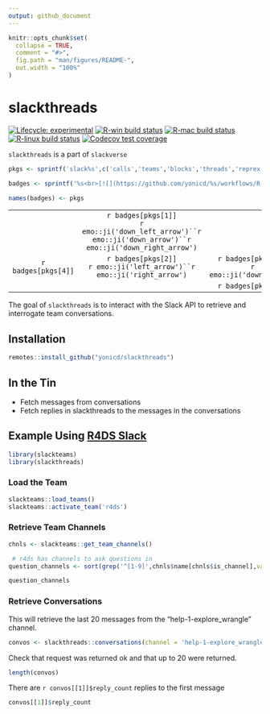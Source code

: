 ```yaml
---
output: github_document
---
```


<!-- README.md is generated from README.Rmd. Please edit that file -->

```r
knitr::opts_chunk$set(
  collapse = TRUE,
  comment = "#>",
  fig.path = "man/figures/README-",
  out.width = "100%"
)
```

# slackthreads

<!-- badges: start -->
[![Lifecycle: experimental](https://img.shields.io/badge/lifecycle-experimental-orange.svg)](https://www.tidyverse.org/lifecycle/#experimental)
[![R-win build status](https://github.com/yonicd/slackthreads/workflows/R-win/badge.svg)](https://github.com/yonicd/slackthreads)
[![R-mac build status](https://github.com/yonicd/slackthreads/workflows/R-mac/badge.svg)](https://github.com/yonicd/slackthreads)
[![R-linux build status](https://github.com/yonicd/slackthreads/workflows/R-linux/badge.svg)](https://github.com/yonicd/slackthreads)
[![Codecov test coverage](https://codecov.io/gh/yonicd/slackthreads/branch/master/graph/badge.svg)](https://codecov.io/gh/yonicd/slackthreads?branch=master)
<!-- badges: end -->

`slackthreads` is a part of `slackverse`

```r
pkgs <- sprintf('slack%s',c('calls','teams','blocks','threads','reprex'))

badges <- sprintf('%s<br>[![](https://github.com/yonicd/%s/workflows/R-mac/badge.svg)](https://github.com/yonicd/%s)',pkgs,pkgs,pkgs)

names(badges) <- pkgs

```

||||
|:-:|:-:|:-:|
||`r badges[pkgs[1]]`<br>`r emo::ji('down_left_arrow')``r emo::ji('down_arrow')``r emo::ji('down_right_arrow')`||
|`r badges[pkgs[4]]`|`r badges[pkgs[2]]`<br>`r emo::ji('left_arrow')``r emo::ji('right_arrow')`|`r badges[pkgs[3]]`<br>`r emo::ji('down_arrow')`|
|||`r badges[pkgs[5]]`|

The goal of `slackthreads` is to interact with the Slack API to retrieve and interrogate team conversations.

## Installation

``` r
remotes::install_github("yonicd/slackthreads")
```

## In the Tin

  - Fetch messages from conversations
  - Fetch replies in slackthreads to the messages in the conversations

## Example Using [R4DS Slack](https://www.rfordatasci.com/)

```r
library(slackteams)
library(slackthreads)

```
 
### Load the Team 
```r
slackteams::load_teams()
slackteams::activate_team('r4ds')
```
 
### Retrieve Team Channels 
 
```r
chnls <- slackteams::get_team_channels()

 # r4ds has channels to ask questions in
question_channels <- sort(grep('^[1-9]',chnls$name[chnls$is_channel],value = TRUE))

question_channels
```
 
### Retrieve Conversations 

This will retrieve the last 20 messages from the "help-1-explore_wrangle" channel.

```r
  
convos <- slackthreads::conversations(channel = 'help-1-explore_wrangle', limit = 20, max_results = 20)

```
 
Check that request was returned ok and that up to 20 were returned. 
 
```r
length(convos)
```

There are `r convos[[1]]$reply_count` replies to the first message

```r
convos[[1]]$reply_count
```

